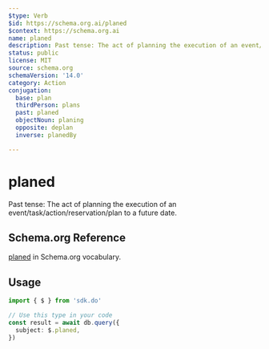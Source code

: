 ```yaml
---
$type: Verb
$id: https://schema.org.ai/planed
$context: https://schema.org.ai
name: planed
description: Past tense: The act of planning the execution of an event/task/action/reservation/plan to a future date.
status: public
license: MIT
source: schema.org
schemaVersion: '14.0'
category: Action
conjugation:
  base: plan
  thirdPerson: plans
  past: planed
  objectNoun: planing
  opposite: deplan
  inverse: planedBy

---
```


# planed

Past tense: The act of planning the execution of an event/task/action/reservation/plan to a future date.

## Schema.org Reference

[planed](https://schema.org/PlanAction) in Schema.org vocabulary.

## Usage

```typescript
import { $ } from 'sdk.do'

// Use this type in your code
const result = await db.query({
  subject: $.planed,
})
```

